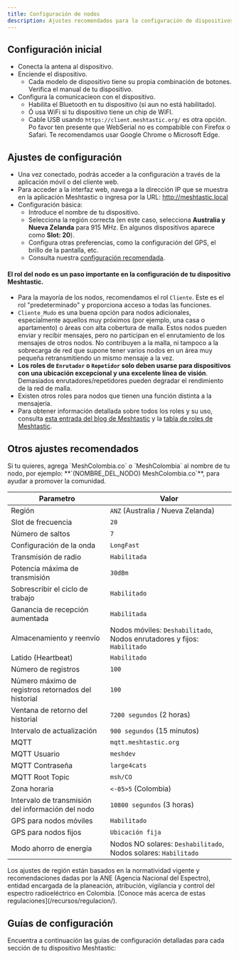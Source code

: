 ```yaml
---
title: Configuración de nodos
description: Ajustes recomendados para la configuración de dispositivos Meshtastic en Colombia
---
```



## Configuración inicial

- Conecta la antena al dispositivo.
- Enciende el dispositivo.
    - Cada modelo de dispositivo tiene su propia combinación de botones. Verifica el manual de tu dispositivo.
- Configura la comunicacieon con el dispositivo.
    - Habilita el Bluetooth en tu dispositivo (si aun no está habilitado).
    - Ó usa WiFi si tu dispositivo tiene un chip de WiFI.
    - Cable USB usando `https://client.meshtastic.org/` es otra opción. Po favor ten presente que WebSerial no es compabible con Firefox o Safari. Te recomendamos usar Google Chrome o Microsoft Edge.

## Ajustes de configuración

- Una vez conectado, podrás acceder a la configuración a través de la aplicación móvil o del cliente web.
- Para acceder a la interfaz web, navega a la dirección IP que se muestra en la aplicación Meshtastic o ingresa por la URL: http://meshtastic.local
- Configuración básica:
    - Introduce el nombre de tu dispositivo.
    - Selecciona la región correcta (en este caso, selecciona **Australia y Nueva Zelanda** para 915 MHz. En algunos dispositivos aparece como **Slot: 20**).
    - Configura otras preferencias, como la configuración del GPS, el brillo de la pantalla, etc.
    - Consulta nuestra [configuración recomendada](#otros-ajustes-recomendados).

#### El rol del nodo es un paso importante en la configuración de tu dispositivo Meshtastic.

- Para la mayoría de los nodos, recomendamos el rol `Cliente`. Este es el rol "predeterminado" y proporciona acceso a todas las funciones.
- `Cliente_Mudo` es una buena opción para nodos adicionales, especialmente aquellos muy próximos (por ejemplo, una casa o apartamento) o áreas con alta cobertura de malla. Estos nodos pueden enviar y recibir mensajes, pero no participan en el enrutamiento de los mensajes de otros nodos. No contribuyen a la malla, ni tampoco a la sobrecarga de red que supone tener varios nodos en un área muy pequeña retransmitiendo un mismo mensaje a la vez.
- **Los roles de `Enrutador` o `Repetidor` solo deben usarse para dispositivos con una ubicación excepcional y una excelente línea de visión**. Demasiados enrutadores/repetidores pueden degradar el rendimiento de la red de malla.
- Existen otros roles para nodos que tienen una función distinta a la mensajería.
- Para obtener información detallada sobre todos los roles y su uso, consulta [esta entrada del blog de Meshtastic](https://meshtastic.org/blog/choosing-the-right-device-role/) y la [tabla de roles de Meshtastic](https://meshtastic.org/docs/configuration/radio/device/#roles).

## Otros ajustes recomendados

<Aside type="tip" title="Tip">Si tu quieres, agrega `MeshColombia.co` o `MeshColombia` al nombre de tu nodo, por ejemplo: **`(NOMBRE_DEL_NODO) MeshColombia.co`**, para ayudar a promover la comunidad.</Aside>

|Parametro|Valor|
|---|---|
|Región|`ANZ` (Australia / Nueva Zelanda)|
|Slot de frecuencia|`20`|
|Número de saltos|`7`|
|Configuración de la onda|`LongFast`|
|Transmisión de radio|`Habilitada`|
|Potencia máxima de transmisión|`30dBm`|
|Sobrescribir el ciclo de trabajo|`Habilitado`|
|Ganancia de recepción aumentada|`Habilitada`|
|Almacenamiento y reenvío|Nodos móviles: `Deshabilitado`, Nodos enrutadores y fijos: `Habilitado`|
|Latido (Heartbeat)|`Habilitado`|
|Número de registros|`100`|
|Número máximo de registros retornados del historial|`100`|
|Ventana de retorno del historial|`7200 segundos` (2 horas)|
|Intervalo de actualización|`900 segundos` (15 minutos)|
|MQTT|`mqtt.meshtastic.org`|
|MQTT Usuario|`meshdev`|
|MQTT Contraseña|`large4cats`|
|MQTT Root Topic|`msh/CO`|
|Zona horaria|`<-05>5` (Colombia)|
|Intervalo de transmisión del información del nodo|`10800 segundos` (3 horas)|
|GPS para nodos móviles|`Habilitado`|
|GPS para nodos fijos|`Ubicación fija`|
|Modo ahorro de energía|Nodos NO solares: `Deshabilitado`, Nodos solares: `Habilitado`|


<Aside title="Ten presente..." type="note">Los ajustes de región están basados en la normatividad vigente y recomendaciones dadas por la ANE (Agencia Nacional del Espectro), entidad encargada de la planeación, atribución, vigilancia y control del espectro radioeléctrico en Colombia. [Conoce más acerca de estas regulaciones](/recursos/regulacion/).</Aside>

## Guías de configuración

Encuentra a continuación las guías de configuración detalladas para cada sección de tu dispositivo Meshtastic:

<LinkCard
title="Configuración de radio"
description="Ajustes recomendados para la configuración de radio"
href="/configuracion/radio"
/>

<LinkCard
title="Configuración de módulo"
description="Ajustes recomendados para la configuración de radio"
href="/configuracion/modulo"
/>